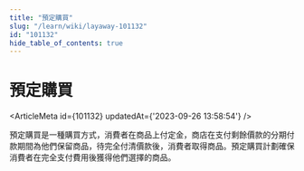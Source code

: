 ```yaml
---
title: "預定購買"
slug: "/learn/wiki/layaway-101132"
id: "101132"
hide_table_of_contents: true
---
```



# 預定購買

<ArticleMeta id={101132} updatedAt={'2023-09-26 13:58:54'} />
<div className='border-solid border-b border-t-0 my-4 border-[var(--ifm-color-gray-300)]' />

預定購買是一種購買方式，消費者在商品上付定金，商店在支付剩餘價款的分期付款期間為他們保留商品，待完全付清價款後，消費者取得商品。預定購買計劃確保消費者在完全支付費用後獲得他們選擇的商品。
